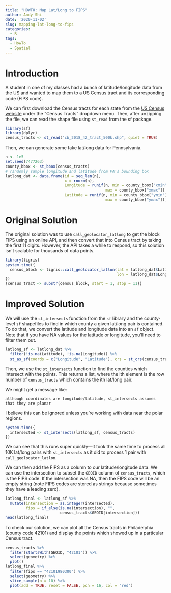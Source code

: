 ```yaml
---
title: "HOWTO: Map Lat/Long to FIPS"
author: Andy Shi
date: '2020-11-02'
slug: mapping-lat-long-to-fips
categories:
  - R
tags:
  - HowTo
  - Spatial
---
```


# Introduction

A student in one of my classes had a bunch of latitude/longitude data from the
US and wanted to map them to a US Census tract and its corresponding code (FIPS
code).

We can first download the Census tracts for each state from the [US Census
website](https://www.census.gov/geographies/mapping-files/time-series/geo/carto-boundary-file.html)
under the "Census Tracts" dropdown menu. Then, after unzipping the file, we can
read the shape file using `st_read` from the sf package.

```r
library(sf)
library(dplyr)
census_tracts <- st_read("cb_2018_42_tract_500k.shp", quiet = TRUE)
```

Then, we can generate some fake lat/long data for Pennsylvania. 

```r
n <- 1e5
set.seed(7477263)
county_bbox <- st_bbox(census_tracts)
# randomly sample longitude and latitude from PA's bounding box
latlong_dat <- data.frame(id = seq_len(n),
                          x = rnorm(n),
                          Longitude = runif(n, min = county_bbox["xmin"],
                                            max = county_bbox["xmax"]),
                          Latitude = runif(n, min = county_bbox["ymin"],
                                            max = county_bbox["ymax"]))
```

# Original Solution

The original solution was to use `call_geolocator_latlong` to get the block FIPS
using an online API, and then convert that into Census tract by taking the first
11 digits. However, the API takes a while to respond, so this solution isn't
scalable for thousands of data points.

```r
library(tigris)
system.time({
  census_block <- tigris::call_geolocator_latlon(lat = latlong_dat$Latitude[1],
                                                 lon = latlong_dat$Longitude[1])
})
(census_tract <- substr(census_block, start = 1, stop = 11))
```

# Improved Solution

We will use the `st_intersects` function from the `sf` library and the
county-level `sf` shapefiles to find in which county a given lat/long pair is
contained. To do that, we convert the latitude and longitude data into an `sf`
object. Note that if you have NA values for the latitude or longitude, you'll
need to filter them out.

```r
latlong_sf <- latlong_dat %>%
  filter(!is.na(Latitude), !is.na(Longitude)) %>%
  st_as_sf(coords = c("Longitude", "Latitude"), crs = st_crs(census_tracts))
```

Then, we use the `st_intersects` function to find the counties which intersect
with the points. This returns a list, where the ith element is the row number of
`census_tracts` which contains the ith lat/long pair.

We might get a message like:

```
although coordinates are longitude/latitude, st_intersects assumes that they are planar
```
I believe this can be ignored unless you're working with data near the polar
regions.

```r
system.time({
  intersected <- st_intersects(latlong_sf, census_tracts)
})
```

We can see that this runs super quickly---it took the same time to process
all 10K lat/long pairs with `st_intersects` as it did to process 1 pair with
`call_geolocator_latlon`.

We can then add the FIPS as a column to our latitude/longitude data. We can use
the intersection to subset the `GEOID` column of `census_tracts`, which is the
FIPS code. If the intersection was NA, then the FIPS code will be an empty
string (note FIPS codes are stored as strings because sometimes they have a
leading zero).

```r
latlong_final <- latlong_sf %>%
  mutate(intersection = as.integer(intersected),
         fips = if_else(is.na(intersection), "",
                        census_tracts$GEOID[intersection]))
head(latlong_final)
```

To check our solution, we can plot all the Census tracts in Philadelphia (county
code 42101) and display the points which showed up in a particular Census tract.

```r
census_tracts %>%
  filter(startsWith(GEOID, "42101")) %>%
  select(geometry) %>%
  plot()
latlong_final %>%
  filter(fips == "42101980300") %>%
  select(geometry) %>%
  slice_sample(n = 10) %>%
  plot(add = TRUE, reset = FALSE, pch = 16, col = "red")

```
